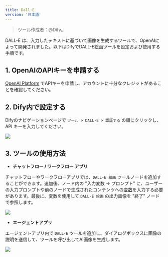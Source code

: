 ```yaml
---
title: Dall·E
version: '日本語'
---
```


> ツール作成者：@Dify。

DALL-E は、入力したテキストに基づいて画像を生成するツールで、OpenAIによって開発されました。以下はDifyでDALL-E絵画ツールを設定および使用する手順です。

## 1. OpenAIのAPIキーを申請する

[OpenAI Platform](https://platform.openai.com/) でAPIキーを申請し、アカウントに十分なクレジットがあることを確認してください。

## 2. Dify内で設定する

Difyのナビゲーションページで `ツール > DALL-E > 認証する` の順にクリックし、API キーを入力してください。

![](../../../../ja-jp/img/tools-dalle.png)

## 3. ツールの使用方法

* **チャットフロー / ワークフロー アプリ**

チャットフローやワークフローアプリでは、`DALL-E 絵画` ツールノードを追加することができます。追加後、ノード内の "入力変数 → プロンプト" に、ユーザーの入力プロンプトや前のノードで生成されたコンテンツへの[変数](../../build-app/flow-app/variables)を入力する必要があります。最後に、変数を使用して `DALL-E 絵画` の出力画像を "終了" ノードで参照します。

![](../../../../ja-jp/img/dalle3-node.png)

* **エージェントアプリ**

エージェントアプリ内で `DALL-E` ツールを追加し、ダイアログボックスに画像の説明を送信して、ツールを呼び出してAI画像を生成します。

![](../../../../ja-jp/img/agent-dalle3.png)
